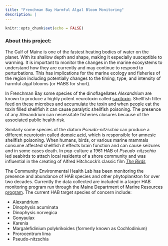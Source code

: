 ```yaml
---
title: "Frenchman Bay Harmful Algal Bloom Monitoring"
description: |
---
```


```r
knitr::opts_chunk$set(echo = FALSE)
```

### About this project:

The Gulf of Maine is one of the fastest heating bodies of water on the planet. With its shallow depth and shape, making it especially susceptible to warming. It is important to monitor the changes in the marine ecosystems to understand how they are currently and may continue to respond to perturbations. This has implications for the marine ecology and fisheries of the region including potentially changes to the timing, type, and intensity of harmful algal blooms (or HABS for short).

In Frenchman Bay some species of the dinoflagellates *Alexandrium* are known to produce a highly potent neurotoxin called [saxitoxin](https://en.wikipedia.org/wiki/Saxitoxin). Shellfish filter feed on these microbes and accumulate the toxin and when people eat the toxin filled shellfish it can cause paralytic shellfish poisoning. The presence of any Alexandrium can necessitate fisheries closures because of the associated public health risk.

Similarly some species of the diatom *Pseudo-nitzschia* can produce a different neurotoxin called [domoic acid](https://www.cdph.ca.gov/Programs/CEH/DRSEM/Pages/EMB/Shellfish/Domoic-Acid.aspx#:~:text=Domoic%20acid%20is%20a%20naturally,nitzschia%20are%20impossible%20to%20predict.), which is responsible for amnesic shellfish poisoning. When humans, birds, or various marine mammals consume affected shellfish it effects brain function and can cause seizures and in some cases death. In pop-culture a 1961 HAB of *Pseudo-nitzschia* led seabirds to attach local residents of a shore community and was influential in the creating of Alfred Hitchcock's classic film [*The Birds*](https://en.wikipedia.org/wiki/The_Birds_(film))

The Community Environmental Health Lab has been monitoring the presence and abundance of HAB species and other phytoplankton for over two decades. Currently the data collected are included in a larger HAB monitoring program run through the Maine Department of Marine Resources [program](https://www.maine.gov/dmr/shellfish-sanitation-management/programs/biotoxininfo.html). The current HAB target species of concern include:

-   Alexandrium
-   Dinophysis acuminata
-   Dinophysis norvegica
-   Gonyaulax
-   Karenia
-   Margalefidinium polykrikoides (formerly known as Cochlodinium)
-   Prorocentrum lima
-   Pseudo-nitzschia
